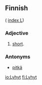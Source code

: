 ==Finnish==
( [[Wiktionary:Finnish_index_l|index L]])

===Adjective===

# [[short]].

===Antonyms===

* [[pitkä]]

[[io:Lyhyt]]
[[fi:Lyhyt]]